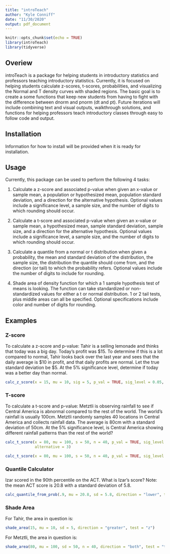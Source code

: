 ```yaml
---
title: "introTeach"
author: "Kyle Conniff"
date: "11/30/2020"
output: pdf_document
---
```


```r
knitr::opts_chunk$set(echo = TRUE)
library(introTeach)
library(tidyverse)
```


## Overiew
introTeach is a package for helping students in introductory statistics and professors teaching introductory statistics.  Currently, it is focused on helping students calculate z-scores, t-scores, probabilities, and visualizing the Normal and T density curves with shaded regions. The basic goal is to create a some functions that keep new students from having to fight with the difference between dnorm and pnorm (dt and pt).
Future iterations will include combining text and visual outputs, walkthrough solutions, and functions for helping professors teach introductory classes through easy to follow code and output.

## Installation
Information for how to install will be provided when it is ready for installation.

## Usage
Currently, this package can be used to perform the following 4 tasks:

1. Calculate a z-score and associated p-value when given an x-value or sample mean, a population or hypothesized mean, population standard deviation, and a direction for the alternative hypothesis.  Optional values include a significance level, a sample size, and the number of digits to which rounding should occur.  

1. Calculate a t-score and associated p-value when given an x-value or sample mean, a hypothesized mean, sample standard deviation, sample size, and a direction for the alternative hypothesis.  Optional values include a significance level, a sample size, and the number of digits to which rounding should occur.  

1. Calculate a quantile from a normal or t distribution when given a probability, the mean and standard deviation of the distribution, the sample size, the distribution the quantile should come from, and the direction (or tail) to which the probability refers.  Optional values include the number of digits to include for rounding.

1. Shade area of density function for which a 1 sample hypothesis test of means is looking.  The function can take standardized or non-standardized values for either a t or normal distribution.  1 or 2 tail tests, plus middle areas can all be specified.  Optional specifications include color and number of digits for rounding.


## Examples
### Z-score
To calculate a z-score and p-value:
Tahir is a selling lemonade and thinks that today was a big day. Today's profit was \$15.  To determine if this is a lot compared to normal, Tahir looks back over the last year and sees that the daily average is \$10 in profit, and that daily profits are normal.  Let the true standard deviation be \$5.  At the 5% significance level, determine if today was a better day than normal.

```r
calc_z_score(x = 15, mu = 10, sig = 5, p_val = TRUE, sig_level = 0.05, alternative = 1)
```

### T-score
To calculate a t-score and p-value:
Metztli is observing rainfall to see if Central America is abnormal compared to the rest of the world.  The world's rainfall is usually 100cm.  Metztli randomly samples 40 locations in Central America and collects rainfall data.  The average is 80cm with a standard deviation of 50cm.  At the 5% significance level, is Central America showing different rainfall patterns than the rest of the world?  

```r
calc_t_score(x = 80, mu = 100, s = 50, n = 40, p_val = TRUE, sig_level = 0.05, 
             alternative = 3)
```

```r
calc_t_score(x = 80, mu = 100, s = 50, n = 40, p_val = TRUE, sig_level = 0.05, alternative = 3)
```



### Quantile Calculator
Izar scored in the 90th percentile on the ACT.  What is Izar's score?  Note: the mean ACT score is 20.8 with a standard deviation of 5.8.
```r

calc_quantile_from_prob(.9, mu = 20.8, sd = 5.8, direction = "lower", test = "z")
```





### Shade Area
For Tahir, the area in question is:

```r
shade_area(15, mu = 10, sd = 5, direction = "greater", test = "z")
```





For Metztli, the area in question is:

```r
shade_area(80, mu = 100, sd = 50, n = 40, direction = "both", test = "t")
```
